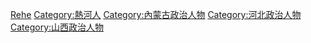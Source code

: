 [[Category:中國各省政治人物|Rehe]]
[[Category:熱河人|Category:熱河人]]
[[Category:內蒙古政治人物|Category:內蒙古政治人物]]
[[Category:河北政治人物|Category:河北政治人物]]
[[Category:山西政治人物|Category:山西政治人物]]